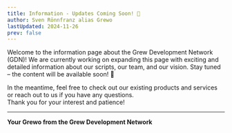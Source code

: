 ```yaml
---
title: Information - Updates Coming Soon! 🚧
author: Sven Rönnfranz alias Grewo
lastUpdated: 2024-11-26
prev: false
---
```



<Aside type="note">
  Welcome to the information page about the Grew Development Network (GDN)!  
  We are currently working on expanding this page with exciting and detailed information about our scripts, our team, and our vision.  
  Stay tuned – the content will be available soon! 🚀
</Aside>

In the meantime, feel free to check out our existing products and services or reach out to us if you have any questions.  
Thank you for your interest and patience!  

---
**Your Grewo from the Grew Development Network**
